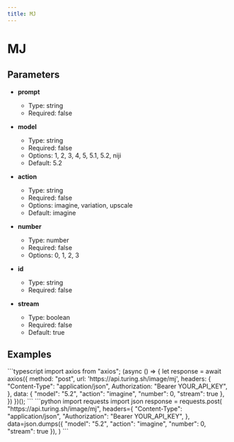 ```yaml
---
title: MJ
---
```


# MJ

## Parameters


- **prompt**
  - Type: string
  - Required: false

- **model**
  - Type: string
  - Required: false
  - Options: 1, 2, 3, 4, 5, 5.1, 5.2, niji
  - Default: 5.2

- **action**
  - Type: string
  - Required: false
  - Options: imagine, variation, upscale
  - Default: imagine

- **number**
  - Type: number
  - Required: false
  - Options: 0, 1, 2, 3

- **id**
  - Type: string
  - Required: false

- **stream**
  - Type: boolean
  - Required: false
  - Default: true

## Examples

<CodeGroup title="MJ example">
  ```typescript
  import axios from "axios";
  (async () => {
    let response = await axios({
      method: "post",
      url: 'https://api.turing.sh/image/mj',
      headers: {
        "Content-Type": "application/json",
        Authorization: "Bearer YOUR_API_KEY",
      },
      data: {
  "model": "5.2",
  "action": "imagine",
  "number": 0,
  "stream": true
},
    })
  })();
  ```
  ```python
  import requests
  import json
  response = requests.post(
    "https://api.turing.sh/image/mj",
    headers={
      "Content-Type": "application/json",
      "Authorization": "Bearer YOUR_API_KEY",
    },
    data=json.dumps({
  "model": "5.2",
  "action": "imagine",
  "number": 0,
  "stream": true
}),
  )
  ```
</CodeGroup>
